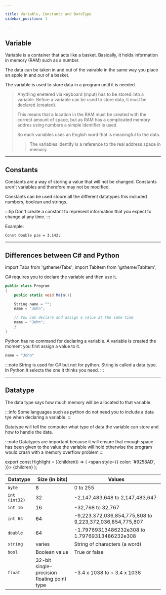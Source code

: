 ```yaml
---

title: Variable, Constants and DataType
sidebar_position: 1

---
```


## Variable

Variable is a container that acts like a basket. Basically, it holds information in memory (RAM) such as a number.

The data can be taken in and out of the vairable in the same way you place an apple in and out of a basket.

The variable is used to store data in a program until it is needed.

> Anything enetered via keyboard (input) has to be stored into a variable.
>   Before a variable can be used to store data, it must be declared (created).
>
> This means that a location in the RAM must be created with the correct amount of space, 
> but as RAM has a complicated memory addres using numbers a simple identifier is used.
>
> So each variables uses an English word that is meaningful to the data. 
>> The variables identify is a reference to the real address space in memory. 

---

## Constants

Constants are a way of storing a value that will not be changed. Constants aren't variables and therefore may not be modified.

Constants can be used stoore all the different datatypes this included numbers, boolean and strings.

:::tip
Don't create a constant to represent information that you expect to change at any time.
:::

Example:

``` Const Double pie = 3.142; ```

---

## Differences between C# and Python

import Tabs from '@theme/Tabs';
import TabItem from '@theme/TabItem';

<Tabs>
  <TabItem value="cSharp" label="C#" default>

C# requires you to declare the variable and then use it.

```cs
public class Program
{
    public static void Main(){

    String name = "";
    name = "John";

    // You can declare and assign a value at the same time
    name = "John";
    }
}
```      
  </TabItem>
  <TabItem value="codeblock" label="Python">
      Python has no command for declaring a variable. A variable is created the moment you first assign a value to it.

```python
name = "John"
```
    
:::note
String is used for C# but not for python. String is called a data type. In Python it selects the one it thinks you need.
:::


  </TabItem>
</Tabs>

---

## Datatype 

The data type says how much memory will be allocated to that variable.

:::info
Some languages such as python do not need you to include a data tye when declaring a variable. 
:::

Datatype will tell the computer what type of data the variable can store and how to handle the data.

:::note
Datatypes are important because it will ensure that enough space has been given to the value
the variable will hold otherwise the program would crash with a memory overflow problem
:::

export const Highlight = ({children}) => (
  <span
    style={{
      color: '#9258AD',
    }}>
    {children}
  </span>
);

| Datatype          | Size (in bits) | Values |
| --------          | -------------- | ------ |
| ```byte```        | <Highlight> 8 </Highlight>               | 0 to 255 |
| ```int (int32)``` | <Highlight> 32 </Highlight>             | -2,147,483,648 to 2,147,483,647 |
| ```int 16```      | <Highlight> 16 </Highlight>             | -32,768 to 32,767 |
| ```int 64```      | <Highlight> 64 </Highlight>             | -9,223,372,036,854,775,808 to 9,223,372,036,854,775,807 |
| ```double```      | <Highlight> 64 </Highlight>             | -1.79769313486232e308 to 1.79769313486232e308 |
| ```string```      | <Highlight> varies </Highlight>         | String of characters (a word)  |
| ```bool```        | <Highlight>Boolean value</Highlight>    | True or false |
| ```float```       | <Highlight>	32-bit single-precision floating point type</Highlight> | -3.4 x 1038 to + 3.4 x 1038 |





